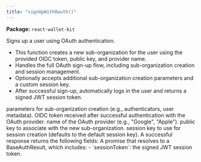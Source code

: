 ```yaml
---
title: "signUpWithOauth()"
---
```



<p><strong>Package:</strong> <code>react-wallet-kit</code></p>

<H3Bordered text="Overview" />

Signs up a user using OAuth authentication.

<ul>
  <li>This function creates a new sub-organization for the user using the provided OIDC token, public key, and provider name.</li>
  <li>Handles the full OAuth sign-up flow, including sub-organization creation and session management.</li>
  <li>Optionally accepts additional sub-organization creation parameters and a custom session key.</li>
  <li>After successful sign-up, automatically logs in the user and returns a signed JWT session token.</li>
</ul>

<H3Bordered text="Parameters" />

<ParamField body="params" type='object' required={true} path="params" >
  <Expandable title="params details">
    <NestedParam parentKey="params" childKey="createSubOrgParams" type='CreateSubOrgParams' required={false}>
parameters for sub-organization creation (e.g., authenticators, user metadata).
</NestedParam>
    <NestedParam parentKey="params" childKey="oidcToken" type='string' required={true}>
OIDC token received after successful authentication with the OAuth provider.
</NestedParam>
    <NestedParam parentKey="params" childKey="providerName" type='string' required={true}>
name of the OAuth provider (e.g., "Google", "Apple").
</NestedParam>
    <NestedParam parentKey="params" childKey="publicKey" type='string' required={true}>
public key to associate with the new sub-organization.
</NestedParam>
    <NestedParam parentKey="params" childKey="sessionKey" type='string' required={false}>
session key to use for session creation (defaults to the default session key).
</NestedParam>
  </Expandable>
</ParamField>

<H3Bordered text="Response" />
A successful response returns the following fields:

<ResponseField name="returns" type="BaseAuthResult" required={true}>
  A promise that resolves to a BaseAuthResult, which includes:
         - `sessionToken`: the signed JWT session token.
</ResponseField>
